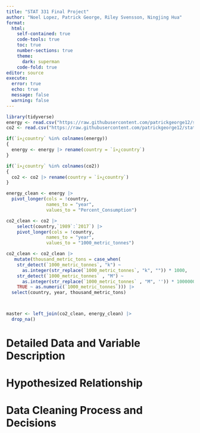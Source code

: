 ```yaml
---
title: "STAT 331 Final Project"
author: "Noel Lopez, Patrick George, Riley Svensson, Ningjing Hua"
format: 
  html:
    self-contained: true
    code-tools: true
    toc: true
    number-sections: true
    theme: 
      dark: superman
    code-fold: true
editor: source
execute: 
  error: true
  echo: true
  message: false
  warning: false
---
```


```r
library(tidyverse)
energy <- read.csv("https://raw.githubusercontent.com/patrickgeorge12/stat-331-PA6/main/eg_fec_rnew_zs.csv", check.names = FALSE)
co2 <- read.csv("https://raw.githubusercontent.com/patrickgeorge12/stat-331-PA6/main/yearly_co2_emissions_1000_tonnes.csv", check.names = FALSE)

```

```r

if(`ï»¿country` %in% colnames(energy))
{
  energy <- energy |> rename(country = `ï»¿country`)
}

if(`ï»¿country` %in% colnames(co2))
{
  co2 <- co2 |> rename(country = `ï»¿country`)
}

energy_clean <- energy |>
  pivot_longer(cols = !country,
               names_to = "year",
               values_to = "Percent_Consumption")

co2_clean <- co2 |> 
    select(country,`1989`:`2017`) |>
    pivot_longer(cols = !country,
               names_to = "year",
               values_to = "1000_metric_tonnes")

co2_clean <- co2_clean |>
   mutate(thousand_metric_tons = case_when(
    str_detect(`1000_metric_tonnes`, "k") ~ 
      as.integer(str_replace(`1000_metric_tonnes`, "k", "")) * 1000,
    str_detect(`1000_metric_tonnes` , "M") ~ 
      as.integer(str_replace(`1000_metric_tonnes` , "M", '')) * 1000000,
    TRUE ~ as.numeric(`1000_metric_tonnes`))) |>
  select(country, year, thousand_metric_tons)



master <- left_join(co2_clean, energy_clean) |> 
  drop_na()
```
# Detailed Data and Variable Description

# Hypothesized Relationship

# Data Cleaning Process and Decisions